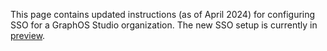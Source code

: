 <PreviewFeature>

This page contains updated instructions (as of April 2024) for configuring SSO for a GraphOS Studio organization.
The new SSO setup is currently in [preview](/resources/product-launch-stages#preview).

</PreviewFeature>
